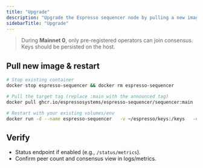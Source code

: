 ```yaml
---
title: "Upgrade"
description: "Upgrade the Espresso sequencer node by pulling a new image tag and restarting with persisted keys."
sidebarTitle: "Upgrade"
---
```


> During **Mainnet 0**, only pre-registered operators can join consensus. Keys should be persisted on the host.

## Pull new image & restart

```bash
# Stop existing container
docker stop espresso-sequencer && docker rm espresso-sequencer

# Pull the target tag (replace :main with the announced tag)
docker pull ghcr.io/espressosystems/espresso-sequencer/sequencer:main

# Restart with your existing volumes/env
docker run -d --name espresso-sequencer   -v ~/espresso/keys:/keys   -e ESPRESSO_SEQUENCER_KEY_FILE=/keys/0.env   -p 3700:3700   ghcr.io/espressosystems/espresso-sequencer/sequencer:main   sequencer -- http -- config
```

## Verify

- Status endpoint if enabled (e.g., `/status/metrics`).  
- Confirm peer count and consensus view in logs/metrics.